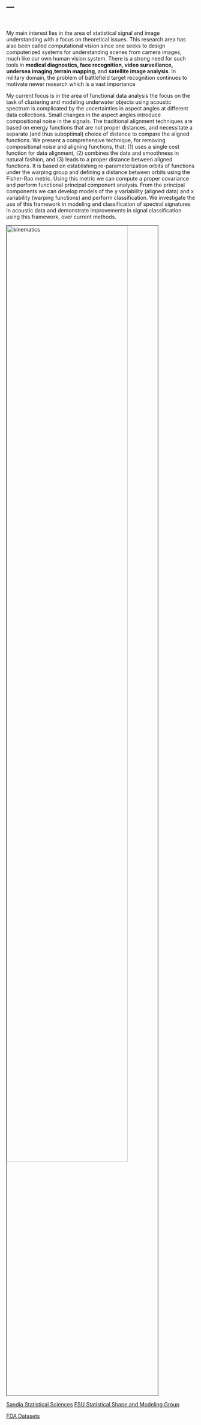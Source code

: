 ---
---

<link rel="stylesheet" href="styles.css" type="text/css" />
<br>

My main interest lies in the area of statistical signal and image understanding with a focus on theoretical issues. This research area has also been called computational vision since one seeks to design computerized systems for understanding scenes from camera images, much like our own human vision system. There is a strong need for such tools in **medical diagnostics, face recognition, video surveillance, undersea imaging,terrain mapping**, and **satellite image analysis**. In military domain, the problem of battlefield target recognition continues to motivate newer research which is a vast importance


My current focus is in the area of functional data analysis the focus on the task of clustering and modeling underwater objects using acoustic spectrum is complicated by the uncertainties in aspect angles at different data collections. Small changes in the aspect angles introduce compositional noise in the signals. The traditional alignment techniques are based on energy functions that are not proper distances, and necessitate a separate (and thus suboptimal) choice of distance to compare the aligned functions. We present a comprehensive technique, for removing compositional noise and aligning functions, that: (1) uses a single cost function for data alignment, (2) combines the data and smoothness in natural fashion, and (3) leads to a proper distance between aligned functions. It is based on establishing re-parameterization orbits of functions under the warping group and defining a distance between orbits using the Fisher-Rao metric. Using this metric we can compute a proper covariance and perform functional principal component analysis. From the principal components we can develop models of the y variability (aligned data) and x variability (warping functions) and perform classification. We investigate the use of this framework in modeling and classification of spectral signatures in acoustic data and demonstrate improvements in signal classification using this framework, over current methods.

<img src="images/ResearchFigure.jpg" alt="kinematics" style="width:80%; border:1px solid">

[Sandia Statistical Sciences](http://www.sandia.gov/statistics/)
[FSU Statistical Shape and Modeling Group](http://ssamg.stat.fsu.edu/)

[FDA Datasets](https://github.com/jdtuck/fda_datasets)
